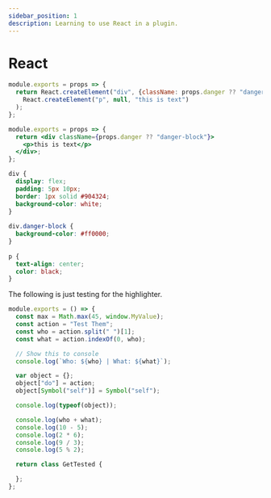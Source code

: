 ```yaml
---
sidebar_position: 1
description: Learning to use React in a plugin.
---
```



# React

<Tabs className="code-tabs">
<TabItem value="JS">

```js showLineNumbers
module.exports = props => {
  return React.createElement("div", {className: props.danger ?? "danger-block"},
    React.createElement("p", null, "this is text")
  );
};
```

</TabItem>


<TabItem value="JSX">

```jsx showLineNumbers
module.exports = props => {
  return <div className={props.danger ?? "danger-block"}>
    <p>this is text</p>
  </div>;
};
```

</TabItem>

<TabItem value="CSS">

```css showLineNumbers
div {
  display: flex;
  padding: 5px 10px;
  border: 1px solid #904324;
  background-color: white;
}
 
div.danger-block {
  background-color: #ff0000;
}
 
p {
  text-align: center;
  color: black;
}
```

</TabItem>
</Tabs>

The following is just testing for the highlighter.

```js
module.exports = () => {
  const max = Math.max(45, window.MyValue);
  const action = "Test Them";
  const who = action.split(" ")[1];
  const what = action.indexOf(0, who);

  // Show this to console
  console.log(`Who: ${who} | What: ${what}`);

  var object = {};
  object["do"] = action;
  object[Symbol("self")] = Symbol("self");

  console.log(typeof(object));

  console.log(who + what);
  console.log(10 - 5);
  console.log(2 * 6);
  console.log(9 / 3);
  console.log(5 % 2);

  return class GetTested {

  };
};
```
